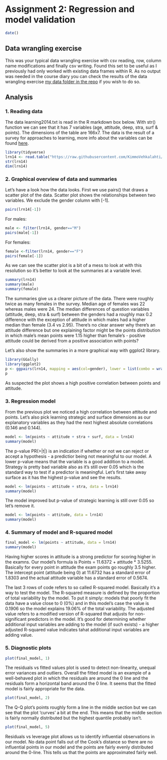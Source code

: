 # Assignment 2: Regression and model validation

```r
date()
```

## Data wrangling exercise

This was your typical data wrangling exercise with csv reading, row, column name modifications and finally csv writing. Found this set to be useful as I previously had only worked with existing data frames within R. As no output was needed in the course diary you can check the results of the data wrangling exercise [my data folder in the repo](https://github.com/jmlankinen/IODS-project/tree/master/data) if you wish to do so.

## Analysis

### 1. Reading data

The data learning2014.txt is read in the R markdown box below. With str() function we can see that it has 7 variables (age, attitude, deep, stra, surf & points). The dimensions of the table are 166x7. The data is the result of a survey for approaches to learning, more info about the variables can be found [here](https://www.mv.helsinki.fi/home/kvehkala/JYTmooc/JYTOPKYS3-meta.txt). 

```r
library(tidyverse)
lrn14 <- read.table("https://raw.githubusercontent.com/KimmoVehkalahti/Helsinki-Open-Data-Science/master/datasets/learning2014.txt", sep=",", header=TRUE)
str(lrn14)
dim(lrn14)
```


### 2. Graphical overview of data and summaries

Let's have a look how the data looks. First we use pairs() that draws a scatter plot of the data. Scatter plot shows the relationships between two variables. We exclude the gender column with [-1]. 
```r
pairs(lrn14[-1])
```

For males:
```r
male <- filter(lrn14, gender=="M")
pairs(male[-1])
```

For females:
```r
female <-filter(lrn14, gender=="F")
pairs(female[-1])
```

As we can see the scatter plot is a bit of a mess to look at with this resolution so it's better to look at the summaries at a variable level.

```r
summary(lrn14)
summary(male)
summary(female)
```

The summaries give us a clearer picture of the data. There were roughly twice as many females in the survey. Median age of females was 22 whereas males were 24. The median differences of question variables (attitude, deep, stra & surf) between the genders had a roughly max 0.2 difference with the exception of attitude in which males had a higher median than female (3.4 vs 2.95). There's no clear answer why there's an attitude difference but one explaining factor might be the points distribution in which male's mean points were 1.15 higher than female's - positive attitude could be derived from a positive association with points?

Let's also show the summaries in a more graphical way with ggplot2 library.

```r
library(GGally)
library(ggplot2)
p <- ggpairs(lrn14, mapping = aes(col=gender), lower = list(combo = wrap("facethist", bins = 20)))
p
```

As suspected the plot shows a high positive correlation between points and attitude.


### 3. Regression model

From the previous plot we noticed a high correlation between attitude and points. Let's also pick learning strategic and surface dimensions as our explanatory variables as they had the next highest absolute correlations (0.146 and 0.144).

```r
model <- lm(points ~ attitude + stra + surf, data = lrn14)
summary(model)
```
The p-value PR(>|t|) is an indication if whether or not we can reject or accept a hypothesis - a predictior being not meaningful to our model. A lower p-value means that the variable is a good addition to a model. Strategy is pretty bad variable also as it's still over 0.05 which is the standard way to test if a predictor is meaningful. Let's first take away surface as it has the highest p-value and see the results.

```r
model <- lm(points ~ attitude + stra, data = lrn14)
summary(model)
```
The model improved but p-value of strategic learning is still over 0.05 so let's remove it.

```r
model <- lm(points ~ attitude, data = lrn14)
summary(model)
```

### 4. Summary of model and R-squared model

```r
final_model <- lm(points ~ attitude, data = lrn14)
summary(model)
```

Having higher scores in attitude is a strong predictor for scoring higher in the examns. Our model's formula is Points = 11.6372 + attitude * 3.5255. Basically for every point in attitude the exam points go roughly 3.5 higher. The intercept point (attitude being 0) at 11.6732 has a standard error of 1.8303 and the actual attitude variable has a standard error of 0.5674.

The last 3 rows of code refers to so called R-squared model. Basically it's a way to test the model. The R-squared measure is defined by the proportion of total variability by the model. To put it simply: models that poorly fit the data have a value close to 0 (0%) and in this model's case the value is 0.1906 so the model explains 19.06% of the total variability. The adjusted value refers to a modified version of R-squared that adjusts for non-significant predictors in the model. It's good for determining whether additional input variables are adding to the model (if such exists) - a higher adjusted R-squared value indicates tahat additional input variables are adding value.

### 5. Diagnostic plots

```r
plot(final_model, 1)
```

The residuals vs fitted values plot is used to detect non-linearity, unequal error variances and outliers. Overall the fitted model is an example of a well-behaved plot in which the residuals are around the 0 line and the residuals form a horizontal band around the 0 line. It seems that the fitted model is fairly appropriate for the data.

```r
plot(final_model, 2)
```

The Q-Q plot's points roughly form a line in the middle section but we can see that the plot 'curves' a bit at the end. This means that the middle section is fairly normally distributed but the highest quantile probably isn't.

```r
plot(final_model, 5)
```

Residuals vs leverage plot allows us to identify influential observations in our model. No data point falls out of the Cook's distance so there are no influential points in our model and the points are fairly evenly distributed around the 0-line. This tells us that the points are approximated fairly well.